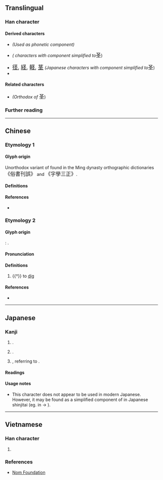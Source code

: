 {{also|聖|巠}}
{{character info}}
==Translingual==
{{stroke order|strokes=5}}

===Han character===
{{Han char|rn=32|rad=土|as=02|sn=5|four=17104|canj=EG|ids=⿱又土}}

====Derived characters====
* {{l|mul|[[怪]], [[𡌪]]}} ''(Used as phonetic component)''
* {{l|mul|[[柽]], [[蛏]]}} ''({{w|Simplified Chinese}} characters with {{l|mul|聖}} component simplified to ''<big>圣</big>)
* <span style="font-size:large;" lang=ja>[[径#Translingual|径]], [[経#Translingual|経]], [[軽#Translingual|軽]], [[茎#Translingual|茎]]</span> ''(Japanese {{w|shinjitai}} characters with {{l|mul|巠}} component simplified to ''<big>圣</big>)
* {{l|mul|[[𠱅]], [[𢫞]], [[𣲾]], [[㹩]], [[𫔽]], [[𦙾]], [[䇈]], [[𫒔]], [[𭭬]], [[壡]], [[𠡍]], [[頚]], [[𫞬]]}}

====Related characters====
* {{l|mul|[[聖]]}} ''(Orthodox {{w|Traditional Chinese|traditional form}} of'' <big>圣</big>)

===Further reading===
{{Han ref|kx=0223.060|dkj=04873|dj=0455.050|hdz=10417.150|uh=5723}}

----

==Chinese==

===Etymology 1===

====Glyph origin====
Unorthodox variant of {{l|mul|聖}} found in the Ming dynasty orthographic dictionaries <big>《俗書刊誤》</big> and <big>《字學三正》</big>.

====Definitions====
{{zh-see|聖|sv}}

====References====
* {{R:twedu|C01605#34}}

===Etymology 2===
{{zh-forms}}

====Glyph origin====
{{Han etym}}
{{w|Shuowen Jiezi}}: {{Han compound|又|土|ls=ic}}.

====Pronunciation====
{{zh-pron
|m=kū
|mc=y
|oc=y
|ma=y
|cat=v
}}

====Definitions====
{{head|zh|Han character}}

# {{†}} to [[dig]]

====References====
* {{R:twedu|C01605}}

----

==Japanese==

===Kanji===
{{ja-kanji|grade=|rs=土02}}

# {{alt form|ja|聖}}.
# {{alt form|ja|経}}.
# {{lb|ja|Kumamoto|in parking spaces}} {{alt form|ja|軽}}, referring to {{m|ja|軽自動車}}. <!--https://nordot.app/805241114020036608?c=92619697908483575-->

====Readings====
{{ja-readings
|goon=きょう<きやう
|kanon=けい
}}

====Usage notes====
* This character does not appear to be used in modern Japanese. However, it may be found as a simplified component of {{l|ja|巠}} in Japanese shinjitai (eg. in {{l|ja|經}} → {{l|ja|経}}).

----

==Vietnamese==

===Han character===
{{vi-readings|hanviet=thánh|nom=thánh|rs=土02}}

# {{rfdef|vi|sort=土02}}

===References===
* [http://nomfoundation.org/common/nom_details.php?codepoint=5723 Nom Foundation]